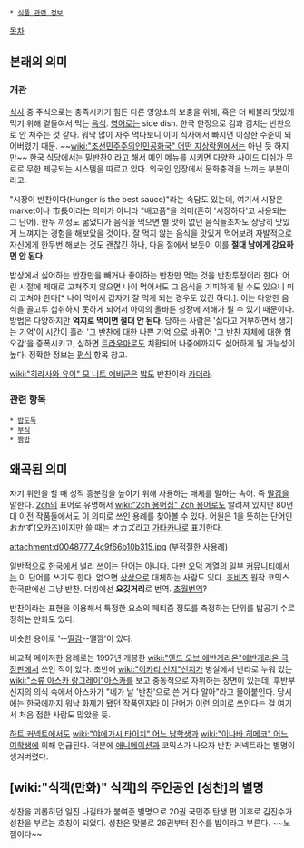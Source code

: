 * [[식품 관련 정보]]

[[목차]]
== 본래의 의미 ==
=== 개관 ===
[[식사]] 중 주식으로는 충족시키기 힘든 다른 영양소의 보충을 위해, 혹은 더 배불리 맛있게 먹기 위해 곁들여서 먹는 [[음식]]. [[영어]]로는 side dish. 한국 한정으로 김과 김치는 반찬으로 안 쳐주는 것 같다. 워낙 많이 자주 먹다보니 이미 식사에서 빠지면 이상한 수준이 되어버렸기 때문. ~~[[wiki:"조선민주주의인민공화국" 어떤 지상락원]]에서는 아닌 듯 하지만~~
한국 식당에서는 밑반찬이라고 해서 메인 메뉴를 시키면 다양한 사이드 디쉬가 무료로 무한 제공되는 시스템을 따르고 있다. 외국인 입장에서 문화충격을 느끼는 부분이라고.

"시장이 반찬이다(Hunger is the best sauce)"라는 속담도 있는데, 여기서 시장은 market이나 市長이라는 의미가 아니라 "배고픔"을 의미(흔히 '시장하다'고 사용되는 그 단어). 한두 끼정도 굶었다가 음식을 먹으면 별 맛이 없던 음식들조차도 상당히 맛있게 느껴지는 경험을 해보았을 것이다. 잘 먹지 않는 음식을 맛있게 먹어보려 자발적으로 자신에게 한두번 해보는 것도 괜찮긴 하나, 다음 절에서 보듯이 이를 '''절대 남에게 강요하면 안 된다'''.

밥상에서 싫어하는 반찬만을 빼거나 좋아하는 반찬만 먹는 것을 반찬투정이라 한다. 어린 시절에 제대로 고쳐주지 않으면 나이 먹어서도 그 음식을 기피하게 될 수도 있으니 미리 고쳐야 한다[* 나이 먹어서 갑자기 잘 먹게 되는 경우도 있긴 하다.]. 이는 다양한 음식을 골고루 섭취하지 못하게 되어서 아이의 올바른 성장에 저해가 될 수 있기 때문이다. 방법은 다양하지만 '''억지로 먹이면 절대 안 된다'''. 당하는 사람은 '싫다고 거부하면서 생기는 기억'이 시간이 흘러 '그 반찬에 대한 나쁜 기억'으로 바뀌어 '그 반찬 자체에 대한 혐오감'을 증폭시키고, 심하면 [[트라우마]]로도 치환되어 나중에까지도 싫어하게 될 가능성이 높다. 정확한 정보는 [[편식]] 항목 참고.

[[wiki:"히라사와 유이" 모 니트 예비군]]은 [[밥]]도 반찬이라 [[카더라]].

=== 관련 항목 ===
 * [[밥도둑]]
 * [[부식]]
 * [[짬밥]]

== 왜곡된 의미 ==
자기 위안을 할 때 성적 흥분감을 높이기 위해 사용하는 매체를 말하는 속어. 즉 [[딸감]]을 말한다. [[2ch]]의 표어로 유명해서 [[wiki:"2ch 용어집" 2ch 용어]]로도 알려져 있지만 80년대 이전 작품들에서도 이 의미로 쓰인 용례를 찾아볼 수 있다. 어원은 1을 뜻하는 단어인 おかず(오카즈)이지만 쓸 때는 オカズ라고 [[가타카나]]로 표기한다. 

attachment:d0048777_4c9f66b10b315.jpg
(부적절한 사용례)

일반적으로 [[한국]]에서 널리 쓰이는 단어는 아니다. 다만 [[오덕]] 계열의 일부 [[커뮤니티]]에서는 이 단어를 쓰기도 한다. 없으면 [[상상]]으로 대체하는 사람도 있다. [[쵸비츠]] 원작 코믹스 한국판에선 그냥 반찬. 더빙에선 '''요깃거리'''로 번역. [[초월번역]]?

반찬이라는 표현을 이용해서 특정한 요소의 페티즘 정도를 측정하는 단위를 밥공기 수로 정하는 만화도 있다.

비슷한 용어로 '--[[딸감]]--땔깜'이 있다.

비교적 메이저한 용례로는 1997년 개봉한 [[wiki:"엔드 오브 에반게리온"에반게리온 극장판]]에서 쓰인 적이 있다. 초반에 [[wiki:"이카리 신지"신지]]가 병실에서 반라로 누워 있는 [[wiki:"소류 아스카 랑그레이"아스카]]를 보고 충동적으로 자위하는 장면이 있는데, 후반부 신지의 의식 속에서 아스카가 "네가 날 '반찬'으로 쓴 거 다 알아"라고 몰아붙인다. 당시에는 한국에까지 워낙 화제가 됐던 작품인지라 이 단어가 이런 의미로 쓰인다는 걸 여기서 처음 접한 사람도 많았을 듯. 

[[하트 커넥트]]에서도 [[wiki:"야에가시 타이치" 어느 남학생]]과 [[wiki:"이나바 히메코" 어느 여학생]]에 의해 언급된다. 덕분에 [[애니메이션]]과 코믹스가 나오자 반찬 커넥트라는 별명이 생겨버렸다.

== [wiki:"식객(만화)" 식객]의 주인공인 [성찬]의 별명 ==

성찬을 괴롭히던 일진 나길태가 붙여준 별명으로 20권 국민주 탄생 편 이후로 김진수가 성찬을 부르는 호칭이 되었다. 성찬은 맞불로 26권부터 진수를 밥이라고 부른다. ~~노잼이다~~
